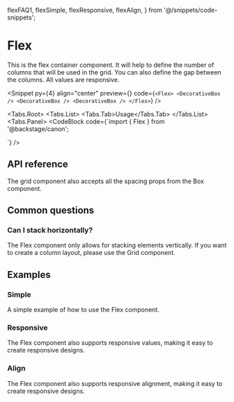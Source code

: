   flexFAQ1,
  flexSimple,
  flexResponsive,
  flexAlign,
} from '@/snippets/code-snippets';

# Flex

This is the flex container component. It will help to define the number of
columns that will be used in the grid. You can also define the gap between the
columns. All values are responsive.

<Snippet
  py={4}
  align="center"
  preview={<FlexSnippet story="Default" />}
  code={`<Flex>
    <DecorativeBox />
    <DecorativeBox />
    <DecorativeBox />
</Flex>`}
/>

<Tabs.Root>
  <Tabs.List>
    <Tabs.Tab>Usage</Tabs.Tab>
  </Tabs.List>
  <Tabs.Panel>
    <CodeBlock
      code={`import { Flex } from '@backstage/canon';

<Flex />
`}
    />
  </Tabs.Panel>
</Tabs.Root>

## API reference

<PropsTable data={flexPropDefs} />

The grid component also accepts all the spacing props from the Box component.

<PropsTable data={spacingPropDefs} />

## Common questions

### Can I stack horizontally?

The Flex component only allows for stacking elements vertically. If you want
to create a column layout, please use the Grid component.

<CodeBlock code={flexFAQ1} />

## Examples

### Simple

A simple example of how to use the Flex component.

<CodeBlock code={flexSimple} />

### Responsive

The Flex component also supports responsive values, making it easy to create
responsive designs.

<CodeBlock code={flexResponsive} />

### Align

The Flex component also supports responsive alignment, making it easy to
create responsive designs.

<CodeBlock code={flexAlign} />
